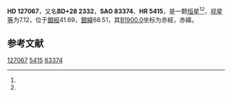 {{Starbox begin
| name = HD 127067
}}
{{Starbox observe
| epoch = [[J2000.0|J2000.0]]
| constell = {{星座名待查}}<ref name=SIMBAD>{{cite web
 | url=http://simbad.u-strasbg.fr/simbad/sim-id?Ident=HR+5415
 | title =Pulsating variable Star
 | publisher=Centre de Données astronomiques de Strasbourg
 | work=SIMBAD
 | accessdate=2012-07-13}}</ref><ref name=DATA>{{cite web
 | url=http://vizier.u-strasbg.fr/viz-bin/VizieR-5?-out.add=.&-source=5050&-corr=PK=HR&-out.max=9999&HR=5415
 | title=VizieR Detailed Page
 | accessdate=2012-07-13
 | archive-date=2016-03-04
 | archive-url=https://web.archive.org/web/20160304211710/http://vizier.u-strasbg.fr/viz-bin/VizieR-5?-out.add=.&-source=5050&-corr=PK=HR&-out.max=9999&HR=5415
 | dead-url=no
 }}</ref>
| 星官 = 
| ra = {{RA|14|28|33.3}}<ref name=SIMBAD /><ref name=DATA />
| dec = {{DEC|+28|17|27}}<ref name=SIMBAD /><ref name=DATA />
| appmag_v = 7.12<ref name=SIMBAD /><ref name=DATA />
}}
{{Starbox character
| class = A1V<ref name=SIMBAD /><ref name=DATA />
| b-v = -0.03<ref name=SIMBAD /><ref name=DATA />
| u-b = -0.03<ref name=SIMBAD /><ref name=DATA />
| r-i = <ref name=SIMBAD /><ref name=DATA />
| variable = 
}}
{{Starbox astrometry
| radial_v = -0.03
| prop_mo_ra = -12
| parallax = 
| p_error = 
}}
{{Starbox catalog
| names =BD+28 2332，[[SAO星表|SAO]] 83374，[[HD星表|HD]] 127067，[[HR星表|HR]] 5415}}
{{Starbox reference |Simbad=HR+5415}}
{{Starbox end}}

'''HD 127067'''，又名'''BD+28 2332'''，'''SAO 83374'''、'''HR 5415'''，是一颗[[恒星|恒星]]<ref name=SIMBAD /><ref name=DATA />，[[视星等|视星等]]为7.12，位于[[銀道座標系|銀經]]41.69，[[銀道座標系|銀緯]]68.51，其[[B1900.0|B1900.0]]坐标为赤經{{RA|14|24|9}}，赤緯{{DEC|+28|68.51|16}}。

== 参考文献 ==
{{reflist}}

{{star-stub}}

[[Category:HD和HDE天體|127067]]
[[Category:HR天體|5415]]
[[Category:SAO天體|83374]]
